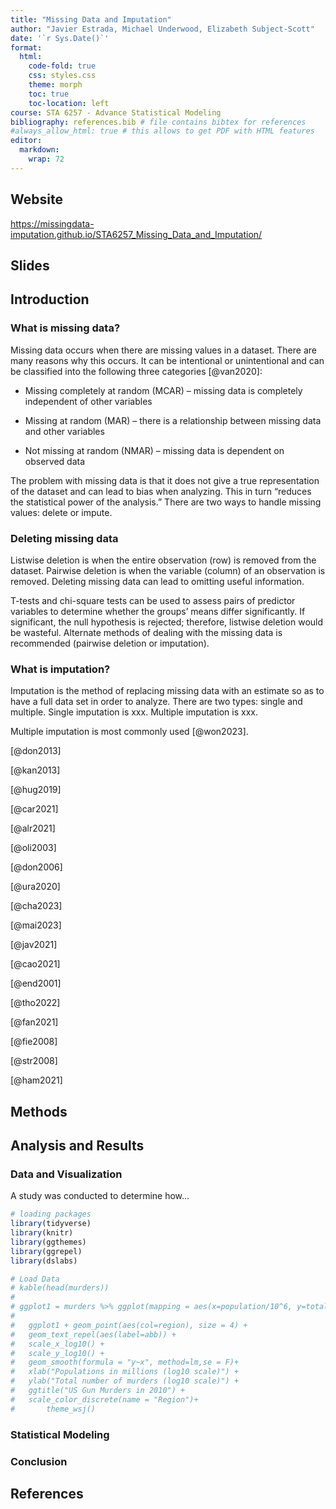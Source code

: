 ```yaml
---
title: "Missing Data and Imputation"
author: "Javier Estrada, Michael Underwood, Elizabeth Subject-Scott"
date: '`r Sys.Date()`'
format:
  html:
    code-fold: true
    css: styles.css
    theme: morph
    toc: true
    toc-location: left
course: STA 6257 - Advance Statistical Modeling
bibliography: references.bib # file contains bibtex for references
#always_allow_html: true # this allows to get PDF with HTML features
editor: 
  markdown: 
    wrap: 72
---
```


## Website

<https://missingdata-imputation.github.io/STA6257_Missing_Data_and_Imputation/>

## Slides

## Introduction

### What is missing data?

Missing data occurs when there are missing values in a dataset. There
are many reasons why this occurs. It can be intentional or unintentional
and can be classified into the following three categories [@van2020]:

-   Missing completely at random (MCAR) -- missing data is completely
    independent of other variables

-   Missing at random (MAR) -- there is a relationship between missing
    data and other variables

-   Not missing at random (NMAR) -- missing data is dependent on
    observed data

The problem with missing data is that it does not give a true
representation of the dataset and can lead to bias when analyzing. This
in turn "reduces the statistical power of the analysis." There are two
ways to handle missing values: delete or impute.

### Deleting missing data

Listwise deletion is when the entire observation (row) is removed from
the dataset. Pairwise deletion is when the variable (column) of an
observation is removed. Deleting missing data can lead to omitting
useful information.

T-tests and chi-square tests can be used to assess pairs of predictor
variables to determine whether the groups' means differ significantly.
If significant, the null hypothesis is rejected; therefore, listwise
deletion would be wasteful. Alternate methods of dealing with the
missing data is recommended (pairwise deletion or imputation).

### What is imputation?

Imputation is the method of replacing missing data with an estimate so
as to have a full data set in order to analyze. There are two types:
single and multiple. Single imputation is xxx. Multiple imputation is
xxx.

Multiple imputation is most commonly used [@won2023].

[@don2013]

[@kan2013]

[@hug2019]

[@car2021]

[@alr2021]

[@oli2003]

[@don2006]

[@ura2020]

[@cha2023]

[@mai2023]

[@jav2021]

[@cao2021]

[@end2001]

[@tho2022]

[@fan2021]

[@fie2008]

[@str2008]

[@ham2021]

## Methods

## Analysis and Results

### Data and Visualization

A study was conducted to determine how...

```r
# loading packages 
library(tidyverse)
library(knitr)
library(ggthemes)
library(ggrepel)
library(dslabs)
```

```r
# Load Data
# kable(head(murders))
# 
# ggplot1 = murders %>% ggplot(mapping = aes(x=population/10^6, y=total)) 
# 
#   ggplot1 + geom_point(aes(col=region), size = 4) +
#   geom_text_repel(aes(label=abb)) +
#   scale_x_log10() +
#   scale_y_log10() +
#   geom_smooth(formula = "y~x", method=lm,se = F)+
#   xlab("Populations in millions (log10 scale)") + 
#   ylab("Total number of murders (log10 scale)") +
#   ggtitle("US Gun Murders in 2010") +
#   scale_color_discrete(name = "Region")+
#       theme_wsj()
```

### Statistical Modeling

### Conclusion

## References
